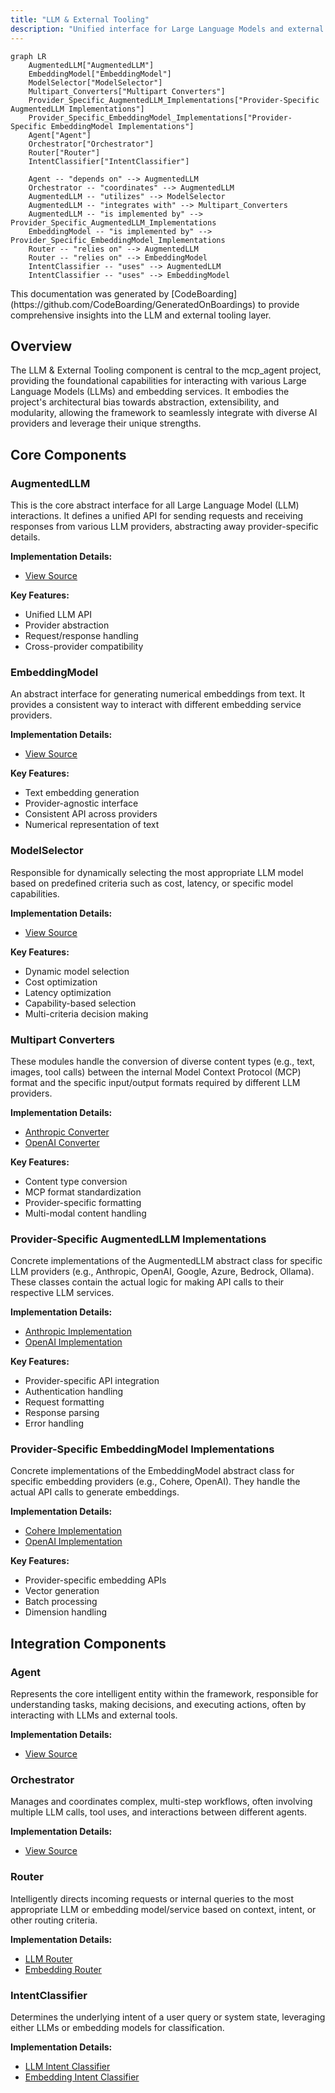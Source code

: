 ```yaml
---
title: "LLM & External Tooling"
description: "Unified interface for Large Language Models and external tool integration"
---
```


```mermaid
graph LR
    AugmentedLLM["AugmentedLLM"]
    EmbeddingModel["EmbeddingModel"]
    ModelSelector["ModelSelector"]
    Multipart_Converters["Multipart Converters"]
    Provider_Specific_AugmentedLLM_Implementations["Provider-Specific AugmentedLLM Implementations"]
    Provider_Specific_EmbeddingModel_Implementations["Provider-Specific EmbeddingModel Implementations"]
    Agent["Agent"]
    Orchestrator["Orchestrator"]
    Router["Router"]
    IntentClassifier["IntentClassifier"]

    Agent -- "depends on" --> AugmentedLLM
    Orchestrator -- "coordinates" --> AugmentedLLM
    AugmentedLLM -- "utilizes" --> ModelSelector
    AugmentedLLM -- "integrates with" --> Multipart_Converters
    AugmentedLLM -- "is implemented by" --> Provider_Specific_AugmentedLLM_Implementations
    EmbeddingModel -- "is implemented by" --> Provider_Specific_EmbeddingModel_Implementations
    Router -- "relies on" --> AugmentedLLM
    Router -- "relies on" --> EmbeddingModel
    IntentClassifier -- "uses" --> AugmentedLLM
    IntentClassifier -- "uses" --> EmbeddingModel
```

<Info>
This documentation was generated by [CodeBoarding](https://github.com/CodeBoarding/GeneratedOnBoardings) to provide comprehensive insights into the LLM and external tooling layer.
</Info>

## Overview

The LLM & External Tooling component is central to the mcp_agent project, providing the foundational capabilities for interacting with various Large Language Models (LLMs) and embedding services. It embodies the project's architectural bias towards abstraction, extensibility, and modularity, allowing the framework to seamlessly integrate with diverse AI providers and leverage their unique strengths.

## Core Components

### AugmentedLLM

This is the core abstract interface for all Large Language Model (LLM) interactions. It defines a unified API for sending requests and receiving responses from various LLM providers, abstracting away provider-specific details.

**Implementation Details:**
- [View Source](https://github.com/lastmile-ai/mcp-agent/blob/main/src/mcp_agent/workflows/llm/augmented_llm.py#L218-L668)

**Key Features:**
- Unified LLM API
- Provider abstraction
- Request/response handling
- Cross-provider compatibility

### EmbeddingModel

An abstract interface for generating numerical embeddings from text. It provides a consistent way to interact with different embedding service providers.

**Implementation Details:**
- [View Source](https://github.com/lastmile-ai/mcp-agent/blob/main/src/mcp_agent/workflows/embedding/embedding_base.py#L13-L31)

**Key Features:**
- Text embedding generation
- Provider-agnostic interface
- Consistent API across providers
- Numerical representation of text

### ModelSelector

Responsible for dynamically selecting the most appropriate LLM model based on predefined criteria such as cost, latency, or specific model capabilities.

**Implementation Details:**
- [View Source](https://github.com/lastmile-ai/mcp-agent/blob/main/src/mcp_agent/workflows/llm/llm_selector.py#L96-L413)

**Key Features:**
- Dynamic model selection
- Cost optimization
- Latency optimization
- Capability-based selection
- Multi-criteria decision making

### Multipart Converters

These modules handle the conversion of diverse content types (e.g., text, images, tool calls) between the internal Model Context Protocol (MCP) format and the specific input/output formats required by different LLM providers.

**Implementation Details:**
- [Anthropic Converter](https://github.com/lastmile-ai/mcp-agent/blob/main/src/mcp_agent/workflows/llm/multipart_converter_anthropic.py)
- [OpenAI Converter](https://github.com/lastmile-ai/mcp-agent/blob/main/src/mcp_agent/workflows/llm/multipart_converter_openai.py)

**Key Features:**
- Content type conversion
- MCP format standardization
- Provider-specific formatting
- Multi-modal content handling

### Provider-Specific AugmentedLLM Implementations

Concrete implementations of the AugmentedLLM abstract class for specific LLM providers (e.g., Anthropic, OpenAI, Google, Azure, Bedrock, Ollama). These classes contain the actual logic for making API calls to their respective LLM services.

**Implementation Details:**
- [Anthropic Implementation](https://github.com/lastmile-ai/mcp-agent/blob/main/src/mcp_agent/workflows/llm/augmented_llm_anthropic.py#L110-L722)
- [OpenAI Implementation](https://github.com/lastmile-ai/mcp-agent/blob/main/src/mcp_agent/workflows/llm/augmented_llm_openai.py#L80-L845)

**Key Features:**
- Provider-specific API integration
- Authentication handling
- Request formatting
- Response parsing
- Error handling

### Provider-Specific EmbeddingModel Implementations

Concrete implementations of the EmbeddingModel abstract class for specific embedding providers (e.g., Cohere, OpenAI). They handle the actual API calls to generate embeddings.

**Implementation Details:**
- [Cohere Implementation](https://github.com/lastmile-ai/mcp-agent/blob/main/src/mcp_agent/workflows/embedding/embedding_cohere.py#L18-L72)
- [OpenAI Implementation](https://github.com/lastmile-ai/mcp-agent/blob/main/src/mcp_agent/workflows/embedding/embedding_openai.py#L18-L70)

**Key Features:**
- Provider-specific embedding APIs
- Vector generation
- Batch processing
- Dimension handling

## Integration Components

### Agent

Represents the core intelligent entity within the framework, responsible for understanding tasks, making decisions, and executing actions, often by interacting with LLMs and external tools.

**Implementation Details:**
- [View Source](https://github.com/lastmile-ai/mcp-agent/blob/main/src/mcp_agent/agents/agent.py#L56-L931)

### Orchestrator

Manages and coordinates complex, multi-step workflows, often involving multiple LLM calls, tool uses, and interactions between different agents.

**Implementation Details:**
- [View Source](https://github.com/lastmile-ai/mcp-agent/blob/main/src/mcp_agent/workflows/orchestrator/orchestrator.py#L45-L585)

### Router

Intelligently directs incoming requests or internal queries to the most appropriate LLM or embedding model/service based on context, intent, or other routing criteria.

**Implementation Details:**
- [LLM Router](https://github.com/lastmile-ai/mcp-agent/blob/main/src/mcp_agent/workflows/router/router_llm.py#L81-L373)
- [Embedding Router](https://github.com/lastmile-ai/mcp-agent/blob/main/src/mcp_agent/workflows/router/router_embedding.py#L28-L239)

### IntentClassifier

Determines the underlying intent of a user query or system state, leveraging either LLMs or embedding models for classification.

**Implementation Details:**
- [LLM Intent Classifier](https://github.com/lastmile-ai/mcp-agent/blob/main/src/mcp_agent/workflows/intent_classifier/intent_classifier_llm.py#L63-L243)
- [Embedding Intent Classifier](https://github.com/lastmile-ai/mcp-agent/blob/main/src/mcp_agent/workflows/intent_classifier/intent_classifier_embedding.py#L32-L177)
